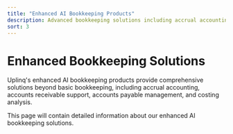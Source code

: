 ```yaml
---
title: "Enhanced AI Bookkeeping Products"
description: Advanced bookkeeping solutions including accrual accounting, A/R support, A/P support, and costing
sort: 3
---
```


# Enhanced Bookkeeping Solutions

Uplinq's enhanced AI bookkeeping products provide comprehensive solutions beyond basic bookkeeping, including accrual accounting, accounts receivable support, accounts payable management, and costing analysis.

This page will contain detailed information about our enhanced AI bookkeeping solutions.